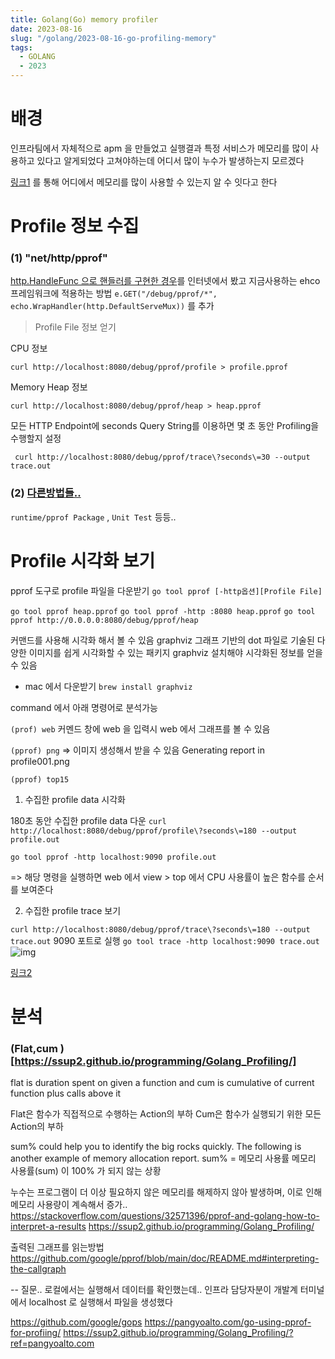 ```yaml
---
title: Golang(Go) memory profiler
date: 2023-08-16
slug: "/golang/2023-08-16-go-profiling-memory"
tags:
  - GOLANG
  - 2023
---
```


# 배경
인프라팀에서 자체적으로 apm 을 만들었고
실행결과 특정 서비스가 메모리를 많이 사용하고 있다고 알게되었다
고쳐야하는데
어디서 많이 누수가 발생하는지 모르겠다


[링크1](https://www.nylas.com/blog/finding-memory-leak-in-go-service-dev/)
를 통해 어디에서 메모리를 많이 사용할 수 있는지 알 수 잇다고 한다


# Profile 정보 수집
### (1) "net/http/pprof"
[http.HandleFunc 으로 핸들러를 구현한 경우](https://ssup2.github.io/programming/Golang_Profiling/?ref=pangyoalto.com)를 인터넷에서 봤고 지금사용하는
ehco 프레임워크에 적용하는 방법
`e.GET("/debug/pprof/*", echo.WrapHandler(http.DefaultServeMux))` 를 추가

>  Profile File 정보 얻기

CPU 정보
```
curl http://localhost:8080/debug/pprof/profile > profile.pprof
```
Memory Heap 정보
```
curl http://localhost:8080/debug/pprof/heap > heap.pprof
```

모든 HTTP Endpoint에 seconds Query String를 이용하면 몇 초 동안 Profiling을 수행할지 설정
```
 curl http://localhost:8080/debug/pprof/trace\?seconds\=30 --output trace.out
```

### (2) [다른방법들..](https://ssup2.github.io/programming/Golang_Profiling/?ref=pangyoalto.com)
`runtime/pprof Package` , `Unit Test` 등등..

# Profile 시각화 보기

pprof 도구로 profile 파일을 다운받기
`go tool pprof [-http옵션][Profile File]`

`go tool pprof heap.pprof`
`go tool pprof -http :8080 heap.pprof`
`go tool pprof http://0.0.0.0:8080/debug/pprof/heap`

커맨드를 사용해 시각화 해서 볼 수 있음
graphviz 그래프 기반의 dot 파일로 기술된 다양한 이미지를 쉽게 시각화할 수 있는 패키지
graphviz 설치해야 시각화된 정보를 얻을 수 있음

 - mac 에서 다운받기
`brew install graphviz`

command 에서 아래 명령어로 분석가능

`(prof) web`
커멘드 창에 web 을 입력시 web 에서 그래프를 볼 수 있음

`(pprof) png` => 이미지 생성해서 받을 수 있음
Generating report in profile001.png

`(pprof) top15`


1. 수집한 profile data 시각화

180초 동안 수집한 profile data 다운
`curl http://localhost:8080/debug/pprof/profile\?seconds\=180 --output profile.out`

`go tool pprof -http localhost:9090 profile.out`

=> 해당 명령을 실행하면 web 에서 view > top 에서  CPU 사용률이 높은 함수를 순서를 보여준다

2. 수집한 profile trace 보기

`curl http://localhost:8080/debug/pprof/trace\?seconds\=180 --output trace.out`
	9090 포트로 실행
`go tool trace -http localhost:9090 trace.out`
![img](./go_trace_ex.png)

[링크2](https://pangyoalto.com/go-using-pprof-for-profiing/)


# 분석

### (Flat,cum )[https://ssup2.github.io/programming/Golang_Profiling/]

flat is duration spent on given a function and
cum is cumulative of current function plus calls above it

Flat은 함수가 직접적으로 수행하는 Action의 부하
Cum은 함수가 실행되기 위한 모든 Action의 부하


sum% could help you to identify the big rocks quickly. The following is another example of memory allocation report.
sum% = 메모리 사용률
메모리 사용률(sum) 이 100% 가 되지 않는 상황

누수는 프로그램이 더 이상 필요하지 않은 메모리를 해제하지 않아 발생하며, 이로 인해 메모리 사용량이 계속해서 증가..
https://stackoverflow.com/questions/32571396/pprof-and-golang-how-to-interpret-a-results
https://ssup2.github.io/programming/Golang_Profiling/

출력된 그래프를 읽는방법
https://github.com/google/pprof/blob/main/doc/README.md#interpreting-the-callgraph


--
질문.. 로컬에서는 실행해서 데이터를 확인했는데..
인프라 담당자분이 개발계 터미널에서 localhost 로 실행해서 파일을 생성했다


https://github.com/google/gops
https://pangyoalto.com/go-using-pprof-for-profiing/
https://ssup2.github.io/programming/Golang_Profiling/?ref=pangyoalto.com